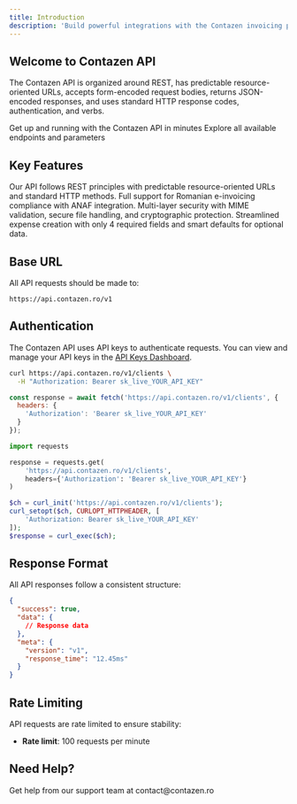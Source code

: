 ```yaml
---
title: Introduction
description: 'Build powerful integrations with the Contazen invoicing platform'
---
```


## Welcome to Contazen API

The Contazen API is organized around REST, has predictable resource-oriented URLs, accepts form-encoded request bodies, returns JSON-encoded responses, and uses standard HTTP response codes, authentication, and verbs.

<CardGroup cols={2}>
  <Card
    title="Quickstart"
    icon="rocket"
    href="/quickstart"
  >
    Get up and running with the Contazen API in minutes
  </Card>
  <Card
    title="API Reference"
    icon="code"
    href="/api-reference/introduction"
  >
    Explore all available endpoints and parameters
  </Card>
</CardGroup>

## Key Features

<AccordionGroup>
  <Accordion title="RESTful Design" icon="network-wired">
    Our API follows REST principles with predictable resource-oriented URLs and standard HTTP methods.
  </Accordion>
  <Accordion title="e-Factura Ready" icon="file-invoice">
    Full support for Romanian e-invoicing compliance with ANAF integration.
  </Accordion>
  <Accordion title="Enterprise Security" icon="shield">
    Multi-layer security with MIME validation, secure file handling, and cryptographic protection.
  </Accordion>
  <Accordion title="Simplified Integration" icon="sparkles">
    Streamlined expense creation with only 4 required fields and smart defaults for optional data.
  </Accordion>
</AccordionGroup>

## Base URL

All API requests should be made to:

```
https://api.contazen.ro/v1
```

## Authentication

The Contazen API uses API keys to authenticate requests. You can view and manage your API keys in the [API Keys Dashboard](https://app.contazen.ro/settings/api-keys).

<CodeGroup>

```bash cURL
curl https://api.contazen.ro/v1/clients \
  -H "Authorization: Bearer sk_live_YOUR_API_KEY"
```

```javascript Node.js
const response = await fetch('https://api.contazen.ro/v1/clients', {
  headers: {
    'Authorization': 'Bearer sk_live_YOUR_API_KEY'
  }
});
```

```python Python
import requests

response = requests.get(
    'https://api.contazen.ro/v1/clients',
    headers={'Authorization': 'Bearer sk_live_YOUR_API_KEY'}
)
```

```php PHP
$ch = curl_init('https://api.contazen.ro/v1/clients');
curl_setopt($ch, CURLOPT_HTTPHEADER, [
    'Authorization: Bearer sk_live_YOUR_API_KEY'
]);
$response = curl_exec($ch);
```

</CodeGroup>

## Response Format

All API responses follow a consistent structure:

```json
{
  "success": true,
  "data": {
    // Response data
  },
  "meta": {
    "version": "v1",
    "response_time": "12.45ms"
  }
}
```

## Rate Limiting

API requests are rate limited to ensure stability:

- **Rate limit**: 100 requests per minute

## Need Help?

<CardGroup>
  <Card
    title="Email Support"
    icon="envelope"
    href="mailto:contact@contazen.ro"
  >
    Get help from our support team at contact@contazen.ro
  </Card>
</CardGroup>